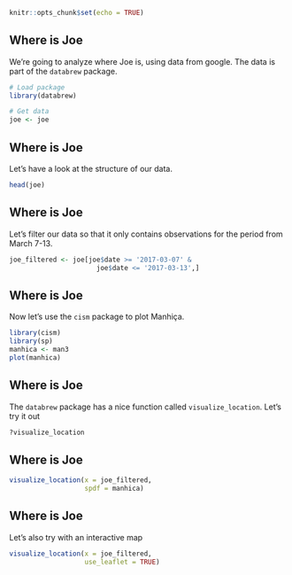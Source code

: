 ```r
knitr::opts_chunk$set(echo = TRUE)
```


## Where is Joe {.build}

We're going to analyze where Joe is, using data from google. The data is part of the `databrew` package.

```r
# Load package
library(databrew)

# Get data
joe <- joe
```

## Where is Joe {.build}

Let's have a look at the structure of our data.

```r
head(joe)
```

## Where is Joe {.build}

Let's filter our data so that it only contains observations for the period from March 7-13.

```r
joe_filtered <- joe[joe$date >= '2017-03-07' &
                      joe$date <= '2017-03-13',]
```

## Where is Joe {.build}

Now let's use the `cism` package to plot Manhiça.

```r
library(cism)
library(sp)
manhica <- man3
plot(manhica)
```

## Where is Joe {.build}

The `databrew` package has a nice function called `visualize_location`. Let's try it out

```r
?visualize_location
```

## Where is Joe {.build}

```r
visualize_location(x = joe_filtered,
                   spdf = manhica)
```



## Where is Joe {.build}

Let's also try with an interactive map

```r
visualize_location(x = joe_filtered,
                   use_leaflet = TRUE)
```
